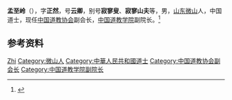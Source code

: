 {{Otheruses|other=名为孟云卿的其他人物|孟云卿}}

'''孟至岭'''（{{bd|1959年|}}），字'''正然'''，号'''云卿'''，别号'''寂寥叟'''、'''寂寥山夫'''等，男，[[山东|山东]][[微山|微山]]人，中国道士，现任[[中国道教协会|中国道教协会]]副会长，[[中国道教学院|中国道教学院]]副院长。<ref>{{Cite web|title=孟至岭 中国道教协会副会长|url=https://www.djol.org/special/mengzhiling.html|accessdate=2020-11-30|work=道教在线}}</ref>

== 参考资料 ==
{{reflist}}

{{中国人物小作品}}
{{Navboxes 
| title  = 孟至岭在[[中国道教协会|中国道教协会]]的职务
| list1  =
{{中国道教协会第九届理事会}}
{{中国道教协会第十届理事会}}
}}

{{Authority control}}
{{DEFAULTSORT:Meng孟}}
[[Category:孟姓|Zhi]]
[[Category:微山人|Category:微山人]]
[[Category:中華人民共和國道士|Category:中華人民共和國道士]]
[[Category:中国道教协会副会长|Category:中国道教协会副会长]]
[[Category:中国道教学院副院长|Category:中国道教学院副院长]]
